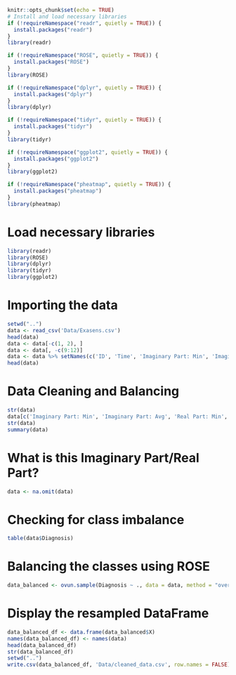```r
knitr::opts_chunk$set(echo = TRUE)
# Install and load necessary libraries
if (!requireNamespace("readr", quietly = TRUE)) {
  install.packages("readr")
}
library(readr)

if (!requireNamespace("ROSE", quietly = TRUE)) {
  install.packages("ROSE")
}
library(ROSE)

if (!requireNamespace("dplyr", quietly = TRUE)) {
  install.packages("dplyr")
}
library(dplyr)

if (!requireNamespace("tidyr", quietly = TRUE)) {
  install.packages("tidyr")
}
library(tidyr)

if (!requireNamespace("ggplot2", quietly = TRUE)) {
  install.packages("ggplot2")
}
library(ggplot2)

if (!requireNamespace("pheatmap", quietly = TRUE)) {
  install.packages("pheatmap")
}
library(pheatmap)
```

# Load necessary libraries
```r
library(readr)
library(ROSE)
library(dplyr)
library(tidyr)
library(ggplot2)
```


# Importing the data
```r
setwd("..")
data <- read_csv('Data/Exasens.csv')
head(data)
data <- data[-c(1, 2), ]
data <- data[, -c(9:12)]
data <- data %>% setNames(c('ID', 'Time', 'Imaginary Part: Min', 'Imaginary Part: Avg', 'Real Part: Min', 'Real Part: Avg', 'Diagnosis'))
head(data)
```

# Data Cleaning and Balancing
```r
str(data)
data[c('Imaginary Part: Min', 'Imaginary Part: Avg', 'Real Part: Min', 'Real Part: Avg')] <- lapply(data[c('Imaginary Part: Min', 'Imaginary Part: Avg', 'Real Part: Min', 'Real Part: Avg')], as.numeric)
str(data)
summary(data)
```
# What is this Imaginary Part/Real Part?
```r
data <- na.omit(data)
```

# Checking for class imbalance
```r
table(data$Diagnosis)
```

# Balancing the classes using ROSE
```r
data_balanced <- ovun.sample(Diagnosis ~ ., data = data, method = "over", N = length(data$Diagnosis[data$Diagnosis == "Negative"]), seed = 123)
```

# Display the resampled DataFrame
```r
data_balanced_df <- data.frame(data_balanced$X)
names(data_balanced_df) <- names(data)
head(data_balanced_df)
str(data_balanced_df)
setwd("..")
write.csv(data_balanced_df, 'Data/cleaned_data.csv', row.names = FALSE)
```
